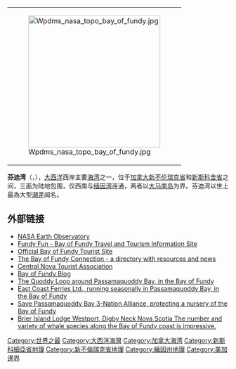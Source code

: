 {| border="0" bgcolor="#ffffff" cellpadding="0" cellspacing="0" align="right" width="300" style="margin-left:3px"
|-
|[[File:Wpdms_nasa_topo_bay_of_fundy.jpg|300px]]
|}

'''芬迪湾'''（{{lang-en|Bay of Fundy}}，{{lang-fr|Baie de Fundy}}），[[大西洋|大西洋]]西岸主要[[海湾|海湾]]之一，位于[[加拿大|加拿大]][[新不伦瑞克省|新不伦瑞克省]]和[[新斯科舍省|新斯科舍省]]之间，三面为陆地包围，仅西南与[[缅因湾|缅因湾]]连通，两者以[[大马南岛|大马南岛]]为界。芬迪湾以世上最為大型[[潮差|潮差]]闻名。

==外部链接==
{{commonscat|Bay of Fundy}}
* [http://earthobservatory.nasa.gov/Newsroom/NewImages/images.php3?img_id=17305 NASA Earth Observatory] {{Wayback|url=http://earthobservatory.nasa.gov/Newsroom/NewImages/images.php3?img_id=17305 |date=20060615112748 }}
* [https://web.archive.org/web/20150426064918/http://www.fundyfun.com/ Fundy Fun - Bay of Fundy Travel and Tourism Information Site]
* [http://bayoffundytourism.com Official Bay of Fundy Tourist Site] {{Wayback|url=http://bayoffundytourism.com/ |date=20110222215621 }}
* [http://www.bayoffundy.ca The Bay of Fundy Connection - a directory with resources and news] {{Wayback|url=http://www.bayoffundy.ca/ |date=20200306050105 }}
* [http://www.centralnovascotia.com Central Nova Tourist Association] {{Wayback|url=http://www.centralnovascotia.com/ |date=20200613090817 }}
* [http://bayoffundy.blogspot.com/ Bay of Fundy Blog] {{Wayback|url=http://bayoffundy.blogspot.com/ |date=20080516021129 }}
* [http://www.quoddyloop.com/ The Quoddy Loop around Passamaquoddy Bay, in the Bay of Fundy] {{Wayback|url=http://www.quoddyloop.com/ |date=20080614225644 }}
* [https://web.archive.org/web/20070608162653/http://www.eastcoastferries.nb.ca/timetables.htm East Coast Ferries Ltd., running seasonally in Passamaquoddy Bay, in the Bay of Fundy]
* [http://www.savepassamaquoddybay.org/ Save Passamaquoddy Bay 3-Nation Alliance, protecting a nursery of the Bay of Fundy] {{Wayback|url=http://www.savepassamaquoddybay.org/ |date=20080830013351 }}
* [http://www.brierisland.com Brier Island Lodge Westport, Digby Neck Nova Scotia The number and variety of whale species along the Bay of Fundy coast is impressive.] {{Wayback|url=http://www.brierisland.com/ |date=20190203181627 }}

{{coord|45|00|N|65|48|W|display=title}}

{{List of seas}}
{{Authority control}}
{{Canada-stub}}

{{DEFAULTSORT:Fundy}}
[[Category:世界之最|Category:世界之最]]
[[Category:大西洋海灣|Category:大西洋海灣]]
[[Category:加拿大海湾|Category:加拿大海湾]]
[[Category:新斯科細亞省地理|Category:新斯科細亞省地理]]
[[Category:新不倫瑞克省地理|Category:新不倫瑞克省地理]]
[[Category:緬因州地理|Category:緬因州地理]]
[[Category:美加邊界|Category:美加邊界]]